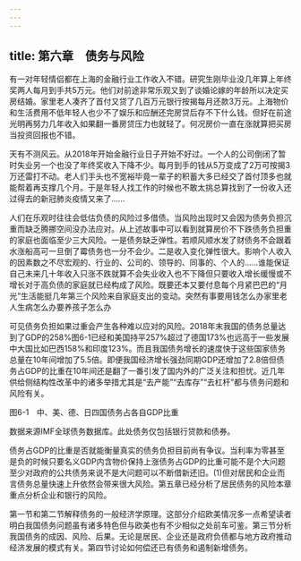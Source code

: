```yaml
---
---
---
```

title: 第六章　债务与风险
---




有一对年轻情侣都在上海的金融行业工作收入不错。研究生刚毕业没几年算上年终奖两人每月到手共5万元。他们对前途非常乐观又到了谈婚论嫁的年龄所以决定买房结婚。家里老人凑齐了首付又贷了几百万元银行按揭每月还款3万元。上海物价和生活费用不低年轻人也少不了娱乐和应酬还完房贷后存不下什么钱。但好在前途光明再努力几年收入如果翻一番房贷压力也就轻了。何况房价一直在涨就算把买房当投资回报也不错。

天有不测风云。从2018年开始金融行业日子开始不好过。一个人的公司倒闭了暂时失业另一个也没了年终奖收入下降不少。每月到手的钱从5万变成了2万可按揭3万还雷打不动。老人们手头也不宽裕毕竟一辈子的积蓄大多已经交了首付顶多也就能帮着再支撑几个月。于是年轻人找工作的时候也不敢太挑总算找到了一份收入还过得去的新冠肺炎疫情又来了……

人们在乐观时往往会低估负债的风险过多借债。当风险出现时又会因为债务负担沉重而缺乏腾挪空间没办法应对。从上述故事中可以看到就算房价不下跌债务负担重的家庭也面临至少三大风险。一是债务缺乏弹性。若顺风顺水发了财债务不会跟着水涨船高可一旦倒了霉债务也一分不会少。二是收入变化弹性很大。影响个人收入的因素数之不尽宏观的、行业的、公司的、领导的、同事的、个人的……谁能保证自己未来几十年收入只涨不跌就算不会失业收入也不下降但只要收入增长缓慢或不增长对于高负债的家庭就已经构成了风险。既要还本又要付息每个月紧巴巴的“月光”生活能挺几年第三个风险来自家庭支出的变动。突然有事要用钱怎么办家里老人生病怎么办要养孩子怎么办

可见债务负担如果过重会产生各种难以应对的风险。2018年末我国的债务总量达到了GDP的258%图6-1已经和美国持平257%超过了德国173%也远高于一些发展中大国比如巴西158%和印度123%。而且我国债务增长的速度快于这些国家债务总量在10年间增加了5.5倍。即便我国经济增长强劲同期GDP还增加了2.8倍但债务占GDP的比重在10年间还是翻了一番引发了国内外的广泛关注和担忧。近几年供给侧结构性改革中的诸多举措尤其是“去产能”“去库存”“去杠杆”都与债务问题和风险有关。



图6-1　中、美、德、日四国债务占各自GDP比重

数据来源IMF全球债务数据库。此处债务仅包括银行贷款和债券。



债务占GDP的比重是否就能衡量真实的债务负担目前尚有争议。当利率为零甚至是负的时候只要名义GDP内含物价保持上涨债务占GDP的比重可能不是个大问题至少对政府的公共债务来说不是大问题可以不断借新还旧。(1)但对居民和企业而言债务总量快速上升依然会带来很大风险。第五章已经分析了居民债务的风险本章重点分析企业和银行的风险。

第一节和第二节解释债务的一般经济学原理。这部分介绍欧美情况多一点希望读者明白我国债务问题虽有诸多特色但与欧美也有不少相似之处前车可鉴。第三节分析我国债务的成因、风险、后果。无论是居民、企业还是政府负债都与地方政府推动经济发展的模式有关。第四节讨论如何偿还已有债务和遏制新增债务。